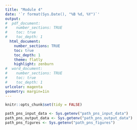 ```yaml
---
title: "Module 4"
date: '`r format(Sys.Date(), "%B %d, %Y")`'
output: 
#  pdf_document:
#    number_sections: TRUE
#    toc: true
#    toc_depth: 1
  html_document:
    number_sections: TRUE
    toc: true
    toc_depth: 1
    theme: flatly
    highlight: zenburn
#  word_document:
#    number_sections: TRUE
#    toc: true
#    toc_depth: 1
urlcolor: magenta
geometry: margin=1in
---
```


```r
knitr::opts_chunk$set(tidy = FALSE)
```

```r
path_pns_input_data <- Sys.getenv("path_pns_input_data")
path_pns_output_data <- Sys.getenv("path_pns_output_data")
path_pns_figures <- Sys.getenv("path_pns_figures")
```
